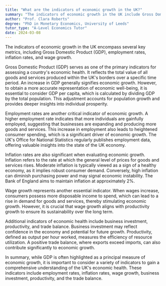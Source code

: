 ```yaml
---
title: "What are the indicators of economic growth in the UK?"
summary: "The indicators of economic growth in the UK include Gross Domestic Product (GDP), employment rates, inflation rates, and wage growth."
author: "Prof. Clara Roberts"
degree: "PhD in Monetary Economics, University of Leeds"
tutor_type: "A-Level Economics Tutor"
date: 2024-03-08
---
```


The indicators of economic growth in the UK encompass several key metrics, including Gross Domestic Product (GDP), employment rates, inflation rates, and wage growth.

Gross Domestic Product (GDP) serves as one of the primary indicators for assessing a country's economic health. It reflects the total value of all goods and services produced within the UK's borders over a specific time period. An increase in GDP generally signifies economic growth. However, to obtain a more accurate representation of economic well-being, it is essential to consider GDP per capita, which is calculated by dividing GDP by the total population. This adjustment accounts for population growth and provides deeper insights into individual prosperity.

Employment rates are another critical indicator of economic growth. A higher employment rate indicates that more individuals are gainfully employed, suggesting that businesses are expanding and producing more goods and services. This increase in employment also leads to heightened consumer spending, which is a significant driver of economic growth. The UK's Office for National Statistics regularly publishes employment data, offering valuable insights into the state of the UK economy.

Inflation rates are also significant when evaluating economic growth. Inflation refers to the rate at which the general level of prices for goods and services rises. Moderate inflation is typically viewed as a sign of a healthy economy, as it implies robust consumer demand. Conversely, high inflation can diminish purchasing power and may signal economic instability. The Bank of England aims to maintain inflation at approximately $2\%$.

Wage growth represents another essential indicator. When wages increase, consumers possess more disposable income to spend, which can lead to a rise in demand for goods and services, thereby stimulating economic growth. However, it is crucial that wage growth aligns with productivity growth to ensure its sustainability over the long term.

Additional indicators of economic health include business investment, productivity, and trade balance. Business investment may reflect confidence in the economy and potential for future growth. Productivity, defined as output per hour worked, measures the efficiency of resource utilization. A positive trade balance, where exports exceed imports, can also contribute significantly to economic growth.

In summary, while GDP is often highlighted as a principal measure of economic growth, it is important to consider a variety of indicators to gain a comprehensive understanding of the UK's economic health. These indicators include employment rates, inflation rates, wage growth, business investment, productivity, and the trade balance.
    